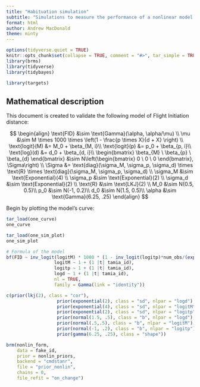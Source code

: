 ```yaml
---
title: "Habituation simulation"
subtitle: "Simulations to measure the performance of a nonlinear model of habituation"
format: html
author: Andrew MacDonald
theme: minty
---
```


```r
options(tidyverse.quiet = TRUE)
knitr::opts_chunk$set(collapse = TRUE, comment = "#>", tar_simple = TRUE)
library(brms)
library(tidyverse)
library(tidybayes)
```

```r
library(targets)
```

## Mathematical description

This document is created to validate the following model of Flight Initiation distance:

$$
\begin{align}
\text{FID} &\sim \text{Gamma}(\alpha, \alpha/\mu) \\
\mu &\sim M \times 1000 \times \left(1 - \frac{p \times X}{d + X} \right) \\
\text{logit}(M) &= M_0 + \beta_{M, i}\\
\text{logit}(p) &= p_0 + \beta_{p, i}\\
\text{log}(d)   &= d_0 + \beta_{d, i}\\
\begin{bmatrix}  \beta_{M} \  \beta_{p} \  \beta_{d} \end{bmatrix} &\sim N\left(\begin{bmatrix} 0 \ 0 \ 0 \end{bmatrix}, \Sigma\right) \\
\Sigma &= \text{diag}(\sigma_M, \sigma_p, \sigma_d) \times \text{R} \times \text{diag}(\sigma_M, \sigma_p, \sigma_d) \\
\sigma_M &\sim \text{Exponential}(4) \\
\sigma_p &\sim \text{Exponential}(2) \\
\sigma_d &\sim \text{Exponential}(2) \\
\text{R} &\sim \text{LKJ}(2) \\
M_0 &\sim N(0.5, 0.5)\\
p_0 &\sim N(-1, 0.2)\\
d_0 &\sim N(1.5, 0.5)\\
\alpha &\sim \text{Gamma}(6.25, .25)
\end{align}
$$


Begin by plotting the model's curve:

```r
tar_load(one_curve)
one_curve
```

```r
tar_load(one_sim_plot)
one_sim_plot
```

```r
# Formula of the model 
bf(FID ~ inv_logit(logitM) * 1000 * (1 - inv_logit(logitp)*num_obs/(exp(logd) + num_obs)),
                  logitM ~ 1 + (1 |t| tamia_id),
                  logitp ~ 1 + (1 |t| tamia_id),
                  logd ~ 1 + (1 |t| tamia_id),
                  nl = TRUE,
                  family = Gamma(link = "identity"))
```


```r
c(prior(lkj(2), class = "cor"),
                   prior(exponential(2), class = "sd", nlpar = "logd"),
                   prior(exponential(4), class = "sd", nlpar = "logitM"),
                   prior(exponential(2), class = "sd", nlpar = "logitp"),
                   prior(normal(1.5, .5), class = "b", nlpar = "logd"),
                   prior(normal(.5,.5), class = "b", nlpar = "logitM"),
                   prior(normal(-1, .2), class = "b", nlpar = "logitp"),
                   prior(gamma(6.25, .25), class = "shape"))
```

```r
brm(nonlin_form,
    data = fake_id,
    prior = nonlin_priors,
    backend = "cmdstanr",
    file = "prior_nonlin",
    chains = 0,
    file_refit = "on_change")
```
